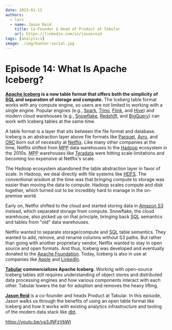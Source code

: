 ```yaml
---
date: 2023-01-12
authors:
  - lars
  - name: Jason Reid
    title: Co-Founder & Head of Product at Tabular
    url: https://linkedin.com/in/jasonreid
tags: [analytics]
image: ./img/banner-social.jpg
---
```


# Episode 14: What Is Apache Iceberg?

**[Apache Iceberg](https://iceberg.apache.org) is a new table format that offers both the simplicity of <abbr title="Structured Query Language">SQL</abbr> and separation of storage and compute.** The Iceberg table format works with any compute engine, so users are not limited to working with a single engine. Popular engines (e.g., [Spark](https://spark.apache.org), [Trino](https://trino.io), [Flink](https://flink.apache.org), and [Hive](https://hive.apache.org)) and modern cloud warehouses (e.g., [Snowflake](https://snowflake.com), [Redshift](https://aws.amazon.com/redshift), and [BigQuery](https://cloud.google.com/bigquery)) can work with Iceberg tables at the same time.

A table format is a layer that sits between the file format and database. Iceberg is an abstraction layer above file formats like [Parquet](https://parquet.apache.org), [Avro](https://avro.apache.org), and [<abbr title="Optimized Row Columnar">ORC</abbr>](https://orc.apache.org) born out of necessity at [Netflix](https://netflix.com). Like many other companies at the time, Netflix shifted from <abbr title="massively parallel processing">MPP</abbr> data warehouses to the [Hadoop](https://hadoop.apache.org) ecosystem in the 2010s. <abbr title="massively parallel processing">MPP</abbr> warehouses like [Teradata](https://teradata.com) were hitting scale limitations and becoming too expensive at Netflix's scale.

The Hadoop ecosystem abandoned the table abstraction layer in favor of scale. In Hadoop, we deal directly with file systems like [<abbr title="Hadoop Distributed File System">HDFS</abbr>](https://hadoop.apache.org/docs/r1.2.1/hdfs_design.html). The conventional wisdom at the time was that bringing compute to storage was easier than moving the data to compute. Hadoop scales compute and disk together, which turned out to be incredibly hard to manage in the on-premise world.

Early on, Netflix shifted to the cloud and started storing data in [Amazon S3](https://aws.amazon.com/s3) instead, which separated storage from compute. Snowflake, the cloud warehouse, also picked up on that principle, bringing back <abbr title="Structured Query Language">SQL</abbr> semantics and tables from "old" data warehouses.

Netflix wanted to separate storage/compute and <abbr title="Structured Query Language">SQL</abbr> table semantics. They wanted to add, remove, and rename columns without S3 paths. But rather than going with another proprietary vendor, Netflix wanted to stay in open source and open formats. And thus, Iceberg was developed and eventually donated to the [Apache Foundation](https://apache.org). Today, Iceberg is also in use at companies like [Apple](https://apple.com) and [LinkedIn](https://linkedin.com).

**[Tabular](https://tabular.io) commercializes Apache Iceberg.** Working with open-source Iceberg tables still requires understanding of object stores and distributed data processing engines and how various components interact with each other. Tabular lowers the bar for adoption and removes the heavy lifting.

[**Jason Reid**](https://linkedin.com/in/jasonreid) is a co-founder and heads Product at Tabular. In this episode, Jason walks us through the benefits of using an open table format like Iceberg and how it works with existing analytics infrastructure and tooling of the modern data stack like [dbt](../data-integration-with-dbt/index.mdx).

https://youtu.be/ya3JNFzVbWI
